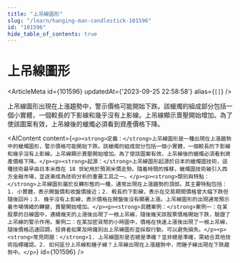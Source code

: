 ```yaml
---
title: "上吊線圖形"
slug: "/learn/hanging-man-candlestick-101596"
id: "101596"
hide_table_of_contents: true
---
```



# 上吊線圖形

<ArticleMeta id={101596} updatedAt={'2023-09-25 22:58:58'} alias={`[]`} />
<div className='border-solid border-b border-t-0 my-4 border-[var(--ifm-color-gray-300)]' />

上吊線圖形出現在上漲趨勢中，警示價格可能開始下跌。該蠟燭的組成部分包括一個小實體，一個較長的下影線和幾乎沒有上影線。上吊線顯示賣壓開始增加。為了使該圖案有效，上吊線後的蠟燭必須看到資產價格下降。

<AIContent content={`<p><strong>定義：</strong>上吊線圖形是一種出現在上漲趨勢中的蠟燭圖形，警示價格可能開始下跌。該蠟燭的組成部分包括一個小實體，一個較長的下影線和幾乎沒有上影線。上吊線顯示賣壓開始增加。為了使該圖案有效，上吊線後的蠟燭必須看到資產價格下降。</p><p><strong>起源：</strong>上吊線圖形起源於日本的蠟燭圖技術，這種技術最早由日本米商在 18 世紀用於預測米價走勢。隨着時間的推移，蠟燭圖技術被引入西方金融市場，並逐漸成為技術分析的重要工具之一。</p><p><strong>類別與特點：</strong>上吊線圖形屬於反轉形態的一種，通常出現在上漲趨勢的頂部。其主要特點包括：1. 小實體，表示開盤價和收盤價接近；2. 較長的下影線，表示在交易期間價格曾大幅下跌但隨後回升；3. 幾乎沒有上影線，表示價格在開盤後沒有顯著上漲。上吊線圖形的出現通常預示着市場情緒的轉變，賣壓開始增加。</p><p><strong>具體案例：</strong>案例一：在某股票的日線圖中，連續幾天的上漲後出現了一根上吊線，隨後幾天該股票價格開始下跌，驗證了上吊線的警示作用。案例二：在某加密貨幣的小時圖中，價格在快速上漲後出現了一根上吊線，隨後價格迅速回調，投資者如果及時識別出上吊線圖形並採取行動，可以避免損失。</p><p><strong>常見問題：</strong>1. 上吊線圖形是否總是準確？並非總是準確，需結合其他技術指標確認。2. 如何區分上吊線和錘子線？上吊線出現在上漲趨勢中，而錘子線出現在下跌趨勢中。</p>`} id={101596} />
